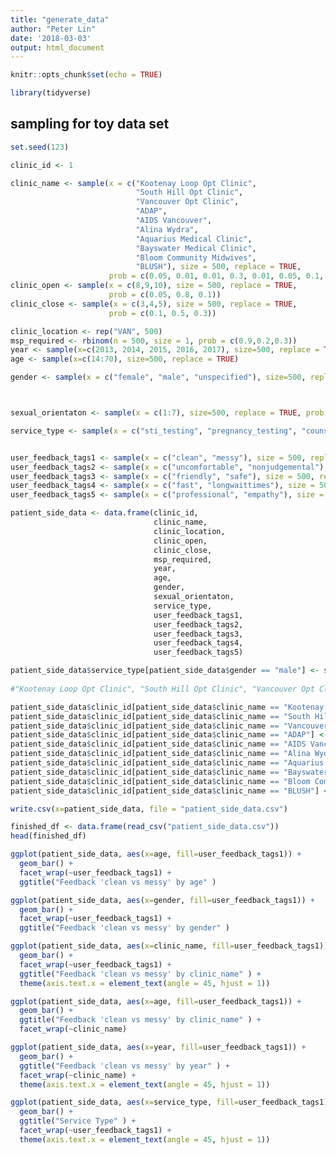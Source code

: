 ```yaml
---
title: "generate_data"
author: "Peter Lin"
date: '2018-03-03'
output: html_document
---
```


```r
knitr::opts_chunk$set(echo = TRUE)
```


```r
library(tidyverse)
```


## sampling for toy data set


```r
set.seed(123)

clinic_id <- 1

clinic_name <- sample(x = c("Kootenay Loop Opt Clinic", 
                            "South Hill Opt Clinic", 
                            "Vancouver Opt Clinic", 
                            "ADAP", 
                            "AIDS Vancouver", 
                            "Alina Wydra",
                            "Aquarius Medical Clinic",
                            "Bayswater Medical Clinic",
                            "Bloom Community Midwives",
                            "BLUSH"), size = 500, replace = TRUE, 
                      prob = c(0.05, 0.01, 0.01, 0.3, 0.01, 0.05, 0.1, 0.01, 0.2, 0.1))
clinic_open <- sample(x = c(8,9,10), size = 500, replace = TRUE, 
                      prob = c(0.05, 0.8, 0.1))
clinic_close <- sample(x = c(3,4,5), size = 500, replace = TRUE, 
                      prob = c(0.1, 0.5, 0.3))

clinic_location <- rep("VAN", 500)
msp_required <- rbinom(n = 500, size = 1, prob = c(0.9,0.2,0.3))
year <- sample(x=c(2013, 2014, 2015, 2016, 2017), size=500, replace = TRUE) 
age <- sample(x=c(14:70), size=500, replace = TRUE) 

gender <- sample(x = c("female", "male", "unspecified"), size=500, replace = TRUE, prob = c(0.1, 0.4, 0.2)) 



sexual_orientaton <- sample(x = c(1:7), size=500, replace = TRUE, prob = c(0.1, 0.4, 0.2, 0.1, 0.1, 0.4, 0.1))

service_type <- sample(x = c("sti_testing", "pregnancy_testing", "counselling", "birth_control_services", "abortion", "emergency_contraceptive"), size = 500, replace = TRUE, prob = c(0.1, 0.2, 0.1, 0.1, 0.05, 0.1))


user_feedback_tags1 <- sample(x = c("clean", "messy"), size = 500, replace = TRUE, prob = c(0.45, 0.2))
user_feedback_tags2 <- sample(x = c("uncomfortable", "nonjudgemental"), size = 500, replace = TRUE, prob = c(0.3, 0.4))
user_feedback_tags3 <- sample(x = c("friendly", "safe"), size = 500, replace = TRUE, prob = c(0.25, 0.3))
user_feedback_tags4 <- sample(x = c("fast", "longwaittimes"), size = 500, replace = TRUE, prob = c(0.1, 0.7))
user_feedback_tags5 <- sample(x = c("professional", "empathy"), size = 500, replace = TRUE)
```

```r
patient_side_data <- data.frame(clinic_id, 
                                clinic_name,
                                clinic_location,
                                clinic_open,
                                clinic_close,
                                msp_required,
                                year,
                                age,
                                gender,
                                sexual_orientaton,
                                service_type,
                                user_feedback_tags1,
                                user_feedback_tags2,
                                user_feedback_tags3,
                                user_feedback_tags4,
                                user_feedback_tags5)
```

```r

patient_side_data$service_type[patient_side_data$gender == "male"] <- sample(x = c("sti_testing", "counselling"), size = 1)
  
#"Kootenay Loop Opt Clinic", "South Hill Opt Clinic", "Vancouver Opt Clinic", "ADAP", "AIDS Vancouver", "Alina Wydra", "Aquarius Medical Clinic","Bayswater Medical Clinic", "Bloom Community Midwives", "BLUSH"

patient_side_data$clinic_id[patient_side_data$clinic_name == "Kootenay Loop Opt Clinic"] <- 1
patient_side_data$clinic_id[patient_side_data$clinic_name == "South Hill Opt Clinic"] <- 2
patient_side_data$clinic_id[patient_side_data$clinic_name == "Vancouver Opt Clinic"] <- 3
patient_side_data$clinic_id[patient_side_data$clinic_name == "ADAP"] <- 4
patient_side_data$clinic_id[patient_side_data$clinic_name == "AIDS Vancouver"] <- 5
patient_side_data$clinic_id[patient_side_data$clinic_name == "Alina Wydra"] <- 6
patient_side_data$clinic_id[patient_side_data$clinic_name == "Aquarius Medical Clinic"] <- 7
patient_side_data$clinic_id[patient_side_data$clinic_name == "Bayswater Medical Clinic"] <- 8
patient_side_data$clinic_id[patient_side_data$clinic_name == "Bloom Community Midwives"] <- 9
patient_side_data$clinic_id[patient_side_data$clinic_name == "BLUSH"] <- 10

```


```r
write.csv(x=patient_side_data, file = "patient_side_data.csv")
```


```r
finished_df <- data.frame(read_csv("patient_side_data.csv"))
head(finished_df)
```


```r
ggplot(patient_side_data, aes(x=age, fill=user_feedback_tags1)) +
  geom_bar() +
  facet_wrap(~user_feedback_tags1) +
  ggtitle("Feedback 'clean vs messy' by age" )
```

```r
ggplot(patient_side_data, aes(x=gender, fill=user_feedback_tags1)) +
  geom_bar() +
  facet_wrap(~user_feedback_tags1) +
  ggtitle("Feedback 'clean vs messy' by gender" )
```

```r
ggplot(patient_side_data, aes(x=clinic_name, fill=user_feedback_tags1)) +
  geom_bar() +
  facet_wrap(~user_feedback_tags1) +
  ggtitle("Feedback 'clean vs messy' by clinic_name" ) +
  theme(axis.text.x = element_text(angle = 45, hjust = 1))
```

```r
ggplot(patient_side_data, aes(x=age, fill=user_feedback_tags1)) +
  geom_bar() +
  ggtitle("Feedback 'clean vs messy' by clinic_name" ) +
  facet_wrap(~clinic_name)

```

```r
ggplot(patient_side_data, aes(x=year, fill=user_feedback_tags1)) +
  geom_bar() +
  ggtitle("Feedback 'clean vs messy' by year" ) +
  facet_wrap(~clinic_name) +
  theme(axis.text.x = element_text(angle = 45, hjust = 1))

```



```r
ggplot(patient_side_data, aes(x=service_type, fill=user_feedback_tags1)) +
  geom_bar() +
  ggtitle("Service Type" ) +
  facet_wrap(~user_feedback_tags1) +
  theme(axis.text.x = element_text(angle = 45, hjust = 1))

```




